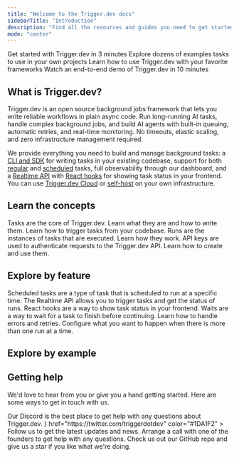 ```yaml
---
title: "Welcome to the Trigger.dev docs"
sidebarTitle: "Introduction"
description: "Find all the resources and guides you need to get started"
mode: "center"
---
```


<CardGroup cols={2}>
  <Card title="Quick start" img="/images/intro-quickstart.jpg" href="/quick-start">
    Get started with Trigger.dev in 3 minutes
  </Card>
  <Card title="Examples" img="/images/intro-examples.jpg" href="/guides/introduction#example-tasks">
    Explore dozens of examples tasks to use in your own projects
  </Card>
  <Card title="Frameworks" img="/images/intro-frameworks.jpg" href="/guides/introduction#frameworks">
    Learn how to use Trigger.dev with your favorite frameworks
  </Card>
  <Card title="Video walkthrough" img="/images/intro-video.jpg" href="/video-walkthrough">
    Watch an end-to-end demo of Trigger.dev in 10 minutes
  </Card>
</CardGroup>

## What is Trigger.dev?

Trigger.dev is an open source background jobs framework that lets you write reliable workflows in plain async code. Run long-running AI tasks, handle complex background jobs, and build AI agents with built-in queuing, automatic retries, and real-time monitoring. No timeouts, elastic scaling, and zero infrastructure management required.

We provide everything you need to build and manage background tasks: a [CLI and SDK](/config/config-file) for writing tasks in your existing codebase, support for both [regular](/tasks/overview) and [scheduled](/tasks/scheduled) tasks, full observability through our dashboard, and a [Realtime API](/realtime) with [React hooks](/frontend/react-hooks#realtime-hooks) for showing task status in your frontend. You can use [Trigger.dev Cloud](https://cloud.trigger.dev) or [self-host](/open-source-self-hosting) on your own infrastructure.

## Learn the concepts

<CardGroup cols={2}>
  <Card title="Writing tasks" icon="wand-magic-sparkles" href="/tasks/overview" color="#3B82F6">
    Tasks are the core of Trigger.dev. Learn what they are and how to write them.
  </Card>
  <Card title="Triggering tasks" icon="bullseye-pointer" href="/triggering" color="#fbbf24">
    Learn how to trigger tasks from your codebase.
  </Card>
  <Card title="Runs" icon="person-running" href="/runs" color="#EA189E">
    Runs are the instances of tasks that are executed. Learn how they work.
  </Card>
  <Card title="API keys" icon="key" href="/apikeys" color="#EAEA08">
    API keys are used to authenticate requests to the Trigger.dev API. Learn how to create and use them.
  </Card>
</CardGroup>

## Explore by feature

<CardGroup>
  <Card title="Scheduled tasks (cron)" icon="clock" href="/tasks/scheduled" color="#EAEA08">
    Scheduled tasks are a type of task that is scheduled to run at a specific time.
  </Card>
  <Card title="Realtime API" icon="loader" href="/realtime" color="#22C55E">
    The Realtime API allows you to trigger tasks and get the status of runs.
  </Card>
  <Card title="React hooks" icon="react" href="/frontend/react-hooks" color="#3B82F6">
    React hooks are a way to show task status in your frontend.
  </Card>
  <Card title="Waits" icon="calendar-clock" href="/wait" color="#F59E0B">
    Waits are a way to wait for a task to finish before continuing.
  </Card>
  <Card title="Errors and retries" icon="message-exclamation" href="/errors-retrying" color="#F43F5E">
    Learn how to handle errors and retries.
  </Card>
  <Card title="Concurrency & Queues" icon="line-height" href="/queue-concurrency" color="#D946EF">
    Configure what you want to happen when there is more than one run at a time.
  </Card>
</CardGroup>

## Explore by example

<CardGroup cols={3}>
  <Card title="FFmpeg" img="/images/intro-ffmpeg.jpg" href="/guides/examples/ffmpeg-video-processing"/>
  <Card title="Fal.ai" img="/images/intro-fal.jpg" href="/guides/examples/fal-ai-image-to-cartoon"/>
  <Card title="Puppeteer" img="/images/intro-puppeteer.jpg" href="/guides/examples/puppeteer"/>
  <Card title="LibreOffice" img="/images/intro-libreoffice.jpg" href="/guides/examples/libreoffice-pdf-conversion"/>
  <Card title="OpenAI" img="/images/intro-openai.jpg" href="/guides/examples/open-ai-with-retrying"/>
  <Card title="Browserbase" img="/images/intro-browserbase.jpg" href="/guides/examples/scrape-hacker-news"/>
  <Card title="Sentry" img="/images/intro-sentry.jpg" href="/guides/examples/sentry-error-tracking"/>
  <Card title="Resend" img="/images/intro-resend.jpg" href="/guides/examples/resend-email-sequence"/>
  <Card title="Vercel AI SDK" img="/images/intro-vercel.jpg" href="/guides/examples/vercel-ai-sdk"/>
  <Card title="Sharp" img="/images/intro-sharp.jpg" href="/guides/examples/sharp-image-processing"/>
  <Card title="Deepgram" img="/images/intro-deepgram.jpg" href="/guides/examples/deepgram-transcribe-audio"/>
  <Card title="Supabase" img="/images/intro-supabase.jpg" href="/guides/examples/supabase-database-operations"/>
  <Card title="DALL•E" img="/images/intro-openai.jpg" href="/guides/examples/dall-e3-generate-image"/>
  <Card title="Firecrawl" img="/images/intro-firecrawl.jpg" href="/guides/examples/firecrawl-url-crawl"/>
</CardGroup>


## Getting help

We'd love to hear from you or give you a hand getting started. Here are some ways to get in touch with us.

<CardGroup>
  <Card
    title="Join our Discord server"
    icon="discord"
    href="https://discord.gg/kA47vcd8P6"
    color="#5865F2"
  >
    Our Discord is the best place to get help with any questions about Trigger.dev.
  </Card>
  <Card
    title="Follow us on X (Twitter)"
    icon={
      <svg xmlns="http://www.w3.org/2000/svg" height="20" viewBox="0 0 512 512">
        <path d="M389.2 48h70.6L305.6 224.2 487 464H345L233.7 318.6 106.5 464H35.8L200.7 275.5 26.8 48H172.4L272.9 180.9 389.2 48zM364.4 421.8h39.1L151.1 88h-42L364.4 421.8z" />
      </svg>
    }
    href="https://twitter.com/triggerdotdev"
    color="#1DA1F2"
  >
    Follow us to get the latest updates and news.
  </Card>
  <Card
    title="Schedule a call"
    icon="phone"
    iconType="solid"
    color="#22C55E"
    href="https://cal.com/team/triggerdotdev/founders-call"
  >
    Arrange a call with one of the founders to get help with any questions.
  </Card>
  <Card
    title="Give us a star on GitHub"
    icon="star"
    iconType="solid"
    href="https://github.com/triggerdotdev/trigger.dev"
    color="#fbbf24"
  >
    Check us out our GitHub repo and give us a star if you like what we're doing.
  </Card>
</CardGroup>
